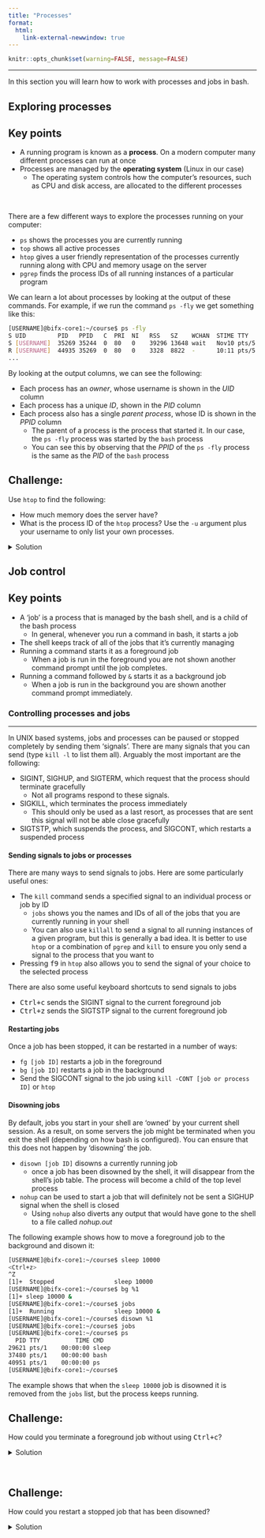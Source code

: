 ```yaml
---
title: "Processes"
format:
  html:
    link-external-newwindow: true
---
```


<head>

```{=html}
<script src="https://kit.fontawesome.com/ece750edd7.js" crossorigin="anonymous"></script>
```
</head>

```r
knitr::opts_chunk$set(warning=FALSE, message=FALSE)
```

------------------------------------------------------------------------

In this section you will learn how to work with processes and jobs in bash.

## Exploring processes

::: key-points
<h2><i class="fas fa-thumbtack"></i> Key points</h2>

-   A running program is known as a **process**. On a modern computer many different processes can run at once
-   Processes are managed by the **operating system** (Linux in our case)
    -   The operating system controls how the computer's resources, such as CPU and disk access, are allocated to the different processes
:::

<br>

There are a few different ways to explore the processes running on your computer:

-   `ps` shows the processes you are currently running
-   `top` shows all active processes
-   `htop` gives a user friendly representation of the processes currently running along with CPU and memory usage on the server
-   `pgrep` finds the process IDs of all running instances of a particular program

We can learn a lot about processes by looking at the output of these commands. For example, if we run the command `ps -fly` we get something like this:

```bash
[USERNAME]@bifx-core1:~/course$ ps -fly
S UID         PID   PPID   C  PRI  NI   RSS   SZ    WCHAN  STIME TTY          TIME CMD
S [USERNAME]  35269 35244  0  80   0    39296 13648 wait   Nov10 pts/5    00:00:04 -bash
R [USERNAME]  44935 35269  0  80   0    3328  8822  -      10:11 pts/5    00:00:00 ps -fly
...
```

By looking at the output columns, we can see the following:

-   Each process has an *owner*, whose username is shown in the *UID* column
-   Each process has a unique *ID*, shown in the *PID* column
-   Each process also has a single *parent process*, whose ID is shown in the *PPID* column
    -   The parent of a process is the process that started it. In our case, the `ps -fly` process was started by the `bash` process
    -   You can see this by observing that the *PPID* of the `ps -fly` process is the same as the *PID* of the `bash` process

::: challenge
<h2><i class="fas fa-pencil-alt"></i> Challenge:</h2>

Use `htop` to find the following:

<ul>

<li>How much memory does the server have?</li>

<li>What is the process ID of the `htop` process? Use the `-u` argument plus your username to only list your own processes.</li>

</ul>

<details>

<summary>Solution</summary>

::: solution
<h2><i class="far fa-eye"></i> Solution:</h2>

Run `htop -u [USERNAME]` to start `htop` and display only your own processes. At the top of the `htop` screen there is a bar chart style representation of average CPU and memory load. The server has 503G of memory. The process ID of `htop` is in the first column.
:::

</details>
:::

## Job control

::: key-points
<h2><i class="fas fa-thumbtack"></i> Key points</h2>

-   A 'job' is a process that is managed by the bash shell, and is a child of the bash process
    -   In general, whenever you run a command in bash, it starts a job
-   The shell keeps track of all of the jobs that it's currently managing
-   Running a command starts it as a foreground job
    -   When a job is run in the foreground you are not shown another command prompt until the job completes.
-   Running a command followed by `&` starts it as a background job
    -   When a job is run in the background you are shown another command prompt immediately.
:::

### Controlling processes and jobs

------------------------------------------------------------------------

In UNIX based systems, jobs and processes can be paused or stopped completely by sending them 'signals'. There are many signals that you can send (type `kill -l` to list them all). Arguably the most important are the following:

-   SIGINT, SIGHUP, and SIGTERM, which request that the process should terminate gracefully
    -   Not all programs respond to these signals.
-   SIGKILL, which terminates the process immediately
    -   This should only be used as a last resort, as processes that are sent this signal will not be able close gracefully
-   SIGTSTP, which suspends the process, and SIGCONT, which restarts a suspended process

#### Sending signals to jobs or processes

There are many ways to send signals to jobs. Here are some particularly useful ones:

-   The `kill` command sends a specified signal to an individual process or job by ID
    -   `jobs` shows you the names and IDs of all of the jobs that you are currently running in your shell
    -   You can also use `killall` to send a signal to all running instances of a given program, but this is generally a bad idea. It is better to use `htop` or a combination of `pgrep` and `kill` to ensure you only send a signal to the process that you want to
-   Pressing <kbd>f9</kbd> in `htop` also allows you to send the signal of your choice to the selected process

There are also some useful keyboard shortcuts to send signals to jobs

-   <kbd>Ctrl+c</kbd> sends the SIGINT signal to the current foreground job
-   <kbd>Ctrl+z</kbd> sends the SIGTSTP signal to the current foreground job

#### Restarting jobs

Once a job has been stopped, it can be restarted in a number of ways:

-   `fg [job ID]` restarts a job in the foreground
-   `bg [job ID]` restarts a job in the background
-   Send the SIGCONT signal to the job using `kill -CONT [job or process ID]` or `htop`

#### Disowning jobs

By default, jobs you start in your shell are 'owned' by your current shell session. As a result, on some servers the job might be terminated when you exit the shell (depending on how bash is configured). You can ensure that this does not happen by 'disowning' the job.

-   `disown [job ID]` disowns a currently running job
    -   once a job has been disowned by the shell, it will disappear from the shell's job table. The process will become a child of the top level process
-   `nohup` can be used to start a job that will definitely not be sent a SIGHUP signal when the shell is closed
    -   Using `nohup` also diverts any output that would have gone to the shell to a file called *nohup.out*

The following example shows how to move a foreground job to the background and disown it:

```bash
[USERNAME]@bifx-core1:~/course$ sleep 10000
<Ctrl+z>
^Z
[1]+  Stopped                 sleep 10000
[USERNAME]@bifx-core1:~/course$ bg %1
[1]+ sleep 10000 &
[USERNAME]@bifx-core1:~/course$ jobs
[1]+  Running                 sleep 10000 &
[USERNAME]@bifx-core1:~/course$ disown %1
[USERNAME]@bifx-core1:~/course$ jobs
[USERNAME]@bifx-core1:~/course$ ps
  PID TTY          TIME CMD
29621 pts/1    00:00:00 sleep
37480 pts/1    00:00:00 bash
40951 pts/1    00:00:00 ps
[USERNAME]@bifx-core1:~/course$ 
```

The example shows that when the `sleep 10000` job is disowned it is removed from the `jobs` list, but the process keeps running.

::: challenge
<h2><i class="fas fa-pencil-alt"></i> Challenge:</h2>

How could you terminate a foreground job without using <kbd>Ctrl+c</kbd>?

<details>

<summary>Solution</summary>

::: solution
<h2><i class="far fa-eye"></i> Solution:</h2>

One way would be to pause the job with <kbd>Ctrl+z</kbd>, and then use `kill -INT [job ID]` to send a SIGINT signal to the job
:::

</details>
:::

<br>

::: challenge
<h2><i class="fas fa-pencil-alt"></i> Challenge:</h2>

How could you restart a stopped job that has been disowned?

<details>

<summary>Solution</summary>

::: solution
<h2><i class="far fa-eye"></i> Solution:</h2>

You could use `htop` or `ps` to find the process IDs of the stopped processes, and then use `kill -CONT [process ID]` to send a SIGCONT signal to those processes.
:::

</details>
:::
